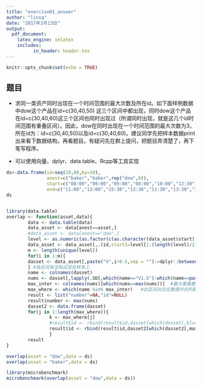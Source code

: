 ```yaml
---
title: "exercise01_answer"
author: "linsq"
date: "2017年3月13日"
output: 
  pdf_document: 
    latex_engine: xelatex
    includes:
          in_header: header.tex
---
```


```r
knitr::opts_chunk$set(echo = TRUE)
```

## 题目

- 求同一类资产同时出现在一个时间范围的最大次数及所在id。如下面样例数据中dow这个产品在id=c(30,40,50) 这三个区间中都出现，同时dow这个产品在id=c(30,40,60)这三个区间也同时出现过（所谓同时出现，就是这几个id时间范围有重叠区间）。因此，dow在同时出现在一个时间范围的最大次数为3，所在id为：id=c(30,40,50)以及id=c(30,40,60)。建议同学先把样本数据print出来看下数据结构，再看题目。有疑问先在群上提问，把题目弄清楚了，再下笔写程序。

- 可以使用向量、dplyr、data.table、Rcpp等工具实现


```r
ds<-data.frame(id=seq(10,80,by=10),
               anest=c("baker","baker",rep("dow",6)),
               start=c("08:00","09:00","09:00","08:00","10:00","12:30","13:30","18:00"),
               end=c("11:00","13:00","15:30","13:30","11:30","13:30","14:30","19:00"))
ds


library(data.table)
overlap <- function(asset,data){
        data <- data.table(data)
        data_asset <- data[anest==asset,]
        #data_asset <- data[anest=="dow",]
        level <- as.numeric(as.factor(c(as.character(data_asset$start),as.character(data_asset$end))))  #将时间排序
        data_asset <- data_asset[,.(id,start1=level[1:(length(level)/2)],end1=level[-c(1:(length(level)/2))])] 
        m <- length(unique(level))
        for(i in 1:m){
        dasset <- data_asset[,paste("V",i+0.5,sep = ""):=dplyr::between(i+0.5,start1,end1),by=id]
        } #各区间有没有出现在样本上
        name <- colnames(dasset)
        nums <- dasset[,lapply(.SD[,which(name=="V1.5"):which(name==paste("V",m+0.5,sep = ""))],sum)] #各个区间上的重叠数
        max_inter <- colnames(nums)[which(nums==max(nums))]  #最大重叠数对应的区间
        max_where <- which(name %in% max_inter)   #此区间对应在数据中的列数
        result <- list("number"=NA,"id"=NULL)
        result$number <- max(nums)
        dasset2 <- data.frame(dasset)
        for(j in 1:length(max_where)){
                k <- max_where[j]
                #result$id <- rbind(result$id,dasset[which(dasset[,k]==TRUE),id])  #此处会出错，data.table似乎无法识别k
                result$id <- rbind(result$id,dasset2[which(dasset2[,max_where[j]]==TRUE),]$id)
                }
        result
}

overlap(asset = "dow",data = ds)
overlap(asset = "baker",data = ds)

library(microbenchmark)
microbenchmark(overlap(asset = "dow",data = ds))

```

